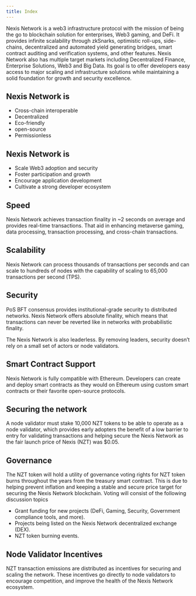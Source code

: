 ---
title: Index
---


Nexis Network is a web3 infrastructure protocol with the mission of being the go to
blockchain solution for enterprises, Web3 gaming, and DeFi. It provides infinite
scalability through zkSnarks, optimistic roll-ups, side-chains, decentralized and
automated yield generating bridges, smart contract auditing and verification systems,
and other features. Nexis Network also has multiple target markets including Decentralized
Finance, Enterprise Solutions, Web3 and Big Data. Its goal is to offer developers
easy access to major scaling and infrastructure solutions while maintaining a solid
foundation for growth and security excellence.

## Nexis Network is

- Cross-chain interoperable
- Decentralized
- Eco-friendly
- open-source
- Permissionless

## Nexis Network is

- Scale Web3 adoption and security
- Foster participation and growth
- Encourage application development
- Cultivate a strong developer ecosystem



## Speed

Nexis Network achieves transaction finality in ~2 seconds on average and provides real-time transactions. That aid in enhancing metaverse gaming, data processing, transaction processing, and cross-chain transactions.

## Scalability

Nexis Network can process thousands of transactions per seconds and can scale to hundreds of nodes with the capability of scaling to 65,000 transactions per second (TPS).

## Security

PoS BFT consensus provides institutional-grade security to distributed networks. Nexis Network offers absolute finality, which means that transactions can never be reverted like in networks with probabilistic finality.

The Nexis Network is also leaderless. By removing leaders, security doesn’t rely on a small set of actors or node validators.

## Smart Contract Support

Nexis Network is fully compatible with Ethereum. Developers can create and deploy smart contracts as they would on Ethereum using custom smart contracts or their favorite open-source protocols.



## Securing the network

A node validator must stake 10,000 NZT tokens to be able to operate as a node validator, which provides early adopters the benefit of a low barrier to entry for validating transactions and helping secure the Nexis Network as the fair launch price of Nexis (NZT) was $0.05.

## Governance

The NZT token will hold a utility of governance voting rights for NZT token burns throughout the years from the treasury smart contract. This is due to helping prevent inflation and keeping a stable and secure price target for securing the Nexis Network blockchain.
Voting will consist of the following discussion topics

- Grant funding for new projects (DeFi, Gaming, Security, Government compliance tools, and more).
- Projects being listed on the Nexis Network decentralized exchange (DEX).
- NZT token burning events.

## Node Validator Incentives

NZT transaction emissions are distributed as incentives for securing and scaling the network. These incentives go directly to node validators to encourage competition, and improve the health of the Nexis Network ecosystem.

